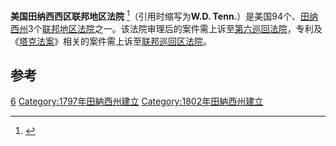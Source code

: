 {{Infobox U.S. district court
|district name =  美国田纳西西区联邦地区法院
|abbrev = W.D. Tenn.
|appeals to = 第六巡回
|map image name = 
|map image width = 200
|map image caption = 
|seal = 
|seal size = 160
|established = 1802年4月29日 
|judges assigned = 4
|chief judge = Jon Phipps McCalla
|official site = http://www.tnwd.uscourts.gov
}}

'''美国田纳西西区联邦地区法院''' <ref name="中文名参考">{{cite web | url=http://www.kirkland.com/files/mandarin/Williamson_Mandarin.pdf | title=中文名参考 | accessdate=2013-08-08 | archive-url=https://web.archive.org/web/20150620213458/http://www.kirkland.com/files/mandarin/Williamson_Mandarin.pdf | archive-date=2015-06-20 | dead-url=yes }}</ref>（引用时缩写为'''W.D. Tenn.'''）是美国94个、[[田纳西州|田纳西州]]3个[[联邦地区法院|联邦地区法院]]之一。该法院审理后的案件需上诉至[[美国联邦第六巡回上诉法院|第六巡回法院]]，专利及《[[塔克法案|塔克法案]]》相关的案件需上诉至[[联邦巡回区法院|联邦巡回区法院]]。

==参考==
{{reflist}}
{{联邦地区法院}}

[[Category:美国联邦地区法院|6]]
[[Category:1797年田納西州建立|Category:1797年田納西州建立]]
[[Category:1802年田納西州建立|Category:1802年田納西州建立]]